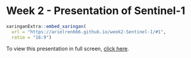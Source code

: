 # Week 2 - **Presentation of Sentinel-1**

```r
xaringanExtra::embed_xaringan(
  url = "https://arielren666.github.io/week2-Sentinel-1/#1", 
  ratio = "16:9")
```

To view this presentation in full screen, [click here](https://arielren666.github.io/week2-Sentinel-1/#1).
